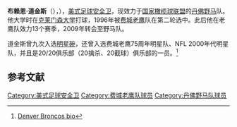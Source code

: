 {{Infobox NFL player
|image=Brian Dawkins.JPG
|image_size=300
|caption=2009年NFL赛季中
|currentpositionplain=[[安全卫|安全卫]]
|currentteam=丹佛野马
|currentnumber=20
|birth_date={{birth date and age|1973|10|13}}
|birth_place=[[佛罗里达州|佛罗里达州]][[杰克逊维尔_(佛罗里达州)|杰克逊维尔]]
|heightft=6
|heightin=0
|weight=210
|debutyear=1996年
|debutteam=费城老鹰
|college=[[克莱门森大学|克莱门森大学]]
|draftyear=1996年
|draftround=2
|draftpick=61
|pastteams=<nowiki></nowiki>
* [[费城老鹰|费城老鹰]]（1996年－2008年）
* [[丹佛野马|丹佛野马]]（2009年至今）
|status=现役
|highlights=<nowiki></nowiki>
* 9次入选[[明星碗|明星碗]]（1999、2001、2002、2004、2005、2006、2008、2009、2011）
* 6次入选全明星队（1999、2001、2002、2004、2005、2006、2009）
* "Whizzer" White NFL年度球员（2008）
* 20/20俱乐部成员
* 入选费城老鹰75周年明星队
* 入选NFL2000年代明星队
|statweek=16
|statseason=2011
|statlabel1=[[擒抱|擒抱]]
|statvalue1=1,131
|statlabel2=[[擒杀|擒杀]]
|statvalue2=26.0
|statlabel3=[[截球|截球]]
|statvalue3=37
|nfl=DAW041411
}}
'''布赖恩·道金斯'''（{{lang-en|Brian Dawkins}}），{{bd|1973年|10月13日}}），[[美式足球|美式足球]][[安全卫|安全卫]]，现效力于[[国家橄榄球联盟|国家橄榄球联盟]]的[[丹佛野马|丹佛野马]]队。他大学时在[[克莱门森大学|克莱门森大学]]打球，1996年被[[费城老鹰|费城老鹰]]队在第二轮选中。此后他在老鹰队效力13个赛季，2009年转会至野马队。

道金斯曾九次入选[[明星碗|明星碗]]，还曾入选费城老鹰75周年明星队、NFL 2000年代明星队，并且是20/20俱乐部（20擒杀、20截球）俱乐部的一员。<ref>[http://www.denverbroncos.com/page.php?id=498&contentID=9682 Denver Broncos bio]{{Dead link|date=2018年9月 |bot=InternetArchiveBot |fix-attempted=yes }}</ref>

== 参考文献 ==
{{reflist}}

{{NFL2000s}}

{{DEFAULTSORT:Dawkins, Brian}}
[[Category:美式足球安全卫|Category:美式足球安全卫]]
[[Category:费城老鹰队球员|Category:费城老鹰队球员]]
[[Category:丹佛野马队球员|Category:丹佛野马队球员]]